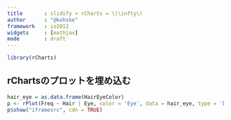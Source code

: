 ```yaml
---
title       : slidify + rCharts = \(\infty\)
author      : "@kohske"
framework   : io2012
widgets     : [mathjax]
mode        : draft
---
```


```r
library(rCharts)
```
## rChartsのプロットを埋め込む

```r
hair_eye = as.data.frame(HairEyeColor)
p <- rPlot(Freq ~ Hair | Eye, color = 'Eye', data = hair_eye, type = 'bar')
p$show("iframesrc", cdn = TRUE)
```


